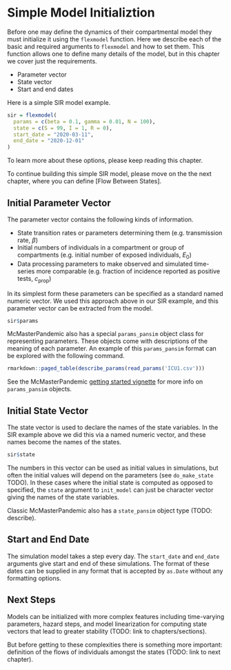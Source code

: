 # Simple Model Initializtion

Before one may define the dynamics of their compartmental model they must initialize it using the `flexmodel` function. Here we describe each of the basic and required arguments to `flexmodel` and how to set them. This function allows one to define many details of the model, but in this chapter we cover just the requirements.

* Parameter vector
* State vector
* Start and end dates

Here is a simple SIR model example.

```r
sir = flexmodel(
  params = c(beta = 0.1, gamma = 0.01, N = 100),
  state = c(S = 99, I = 1, R = 0),
  start_date = "2020-03-11",
  end_date = "2020-12-01"
)
```

::: {.infobox .caution data-latex="{caution}"}
To learn more about these options, please keep reading this chapter.

To continue building this simple SIR model, please move on the the next chapter, where you can define [Flow Between States].
:::

## Initial Parameter Vector

The parameter vector contains the following kinds of information.

* State transition rates or parameters determining them (e.g. transmission rate, $\beta$)
* Initial numbers of individuals in a compartment or group of compartments (e.g. initial number of exposed individuals, $E_0$)
* Data processing parameters to make observed and simulated time-series more comparable (e.g. fraction of incidence reported as positive tests, $c_\text{prop}$)

In its simplest form these parameters can be specified as a standard named numeric vector. We used this approach above in our SIR example, and this parameter vector can be extracted from the model.

```r
sir$params
```

McMasterPandemic also has a special `params_pansim` object class for representing parameters. These objects come with descriptions of the meaning of each parameter. An example of this `params_pansim` format can be explored with the following command.

```r
rmarkdown::paged_table(describe_params(read_params('ICU1.csv')))
```

See the McMasterPandemic [getting started vignette](https://mac-theobio.github.io/McMasterPandemic/articles/getting_started.html) for more info on `params_pansim` objects.

## Initial State Vector

The state vector is used to declare the names of the state variables. In the SIR example above we did this via a named numeric vector, and these names become the names of the states.

```r
sir$state
```

The numbers in this vector can be used as initial values in simulations, but often the initial values will depend on the parameters (see `do_make_state` TODO). In these cases where the initial state is computed as opposed to specified, the `state` argument to `init_model` can just be character vector giving the names of the state variables.

Classic McMasterPandemic also has a `state_pansim` object type (TODO: describe).

## Start and End Date

The simulation model takes a step every day. The `start_date` and `end_date` arguments give start and end of these simulations. The format of these dates can be supplied in any format that is accepted by `as.Date` without any formatting options.

## Next Steps

Models can be initialized with more complex features including time-varying parameters, hazard steps, and model linearization for computing state vectors that lead to greater stability (TODO: link to chapters/sections).

But before getting to these complexities there is something more important: definition of the flows of individuals amongst the states (TODO: link to next chapter).
